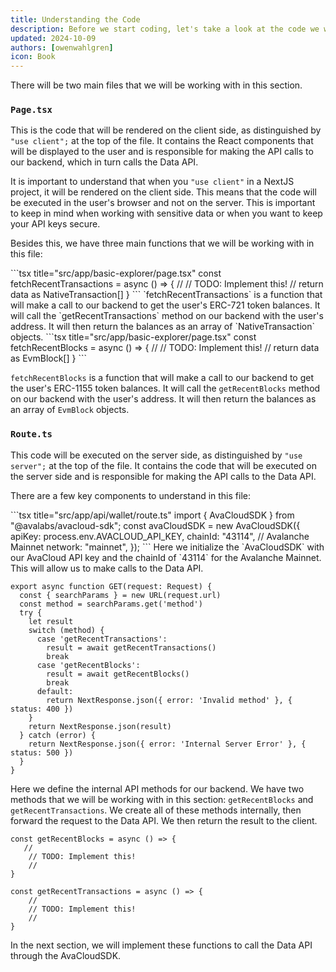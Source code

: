 ```yaml
---
title: Understanding the Code
description: Before we start coding, let's take a look at the code we will be working with.
updated: 2024-10-09
authors: [owenwahlgren]
icon: Book
---
```


There will be two main files that we will be working with in this section.

<Steps>
<Step>

### `Page.tsx`
This is the code that will be rendered on the client side, as distinguished by `"use client";` at the top of the file. It contains the React components that will be displayed to the user and is responsible for making the API calls to our backend, which in turn calls the Data API.

It is important to understand that when you `"use client"` in a NextJS project, it will be rendered on the client side. This means that the code will be executed in the user's browser and not on the server. This is important to keep in mind when working with sensitive data or when you want to keep your API keys secure.

Besides this, we have three main functions that we will be working with in this file:

<Steps>
<Step>
```tsx title="src/app/basic-explorer/page.tsx"
const fetchRecentTransactions = async () => {
    //
    // TODO: Implement this!
    //
    return data as NativeTransaction[]
  }
```
`fetchRecentTransactions` is a function that will make a call to our backend to get the user's ERC-721 token balances. It will call the `getRecentTransactions` method on our backend with the user's address. It will then return the balances as an array of `NativeTransaction` objects.

</Step>
<Step>
```tsx title="src/app/basic-explorer/page.tsx"
const fetchRecentBlocks = async () => {
    //
    // TODO: Implement this!
    //
    return data as EvmBlock[]
  }
```

`fetchRecentBlocks` is a function that will make a call to our backend to get the user's ERC-1155 token balances. It will call the `getRecentBlocks` method on our backend with the user's address. It will then return the balances as an array of `EvmBlock` objects.

</Step>
</Steps>

</Step>
<Step>

### `Route.ts`
This code will be executed on the server side, as distinguished by `"use server";` at the top of the file. It contains the code that will be executed on the server side and is responsible for making the API calls to the Data API.

There are a few key components to understand in this file:

<Steps>
<Step>
```tsx title="src/app/api/wallet/route.ts"
import { AvaCloudSDK } from "@avalabs/avacloud-sdk";
const avaCloudSDK = new AvaCloudSDK({
  apiKey: process.env.AVACLOUD_API_KEY,
  chainId: "43114", // Avalanche Mainnet
  network: "mainnet",
});
```
Here we initialize the `AvaCloudSDK` with our AvaCloud API key and the chainId of `43114` for the Avalanche Mainnet. This will allow us to make calls to the Data API.
</Step>
<Step>

```tsx title="src/app/api/explorer/route.ts"
export async function GET(request: Request) {
  const { searchParams } = new URL(request.url)
  const method = searchParams.get('method')
  try {
    let result
    switch (method) {
      case 'getRecentTransactions':
        result = await getRecentTransactions()
        break
      case 'getRecentBlocks':
        result = await getRecentBlocks()
        break
      default:
        return NextResponse.json({ error: 'Invalid method' }, { status: 400 })
    }
    return NextResponse.json(result)
  } catch (error) {
    return NextResponse.json({ error: 'Internal Server Error' }, { status: 500 })
  }
}
```
Here we define the internal API methods for our backend. We have two methods that we will be working with in this section: `getRecentBlocks` and `getRecentTransactions`. We create all of these methods internally, then forward the request to the Data API. We then return the result to the client.
</Step>
<Step>
```tsx title="src/app/api/explorer/route.ts"
const getRecentBlocks = async () => {
   //
    // TODO: Implement this!
    //
}

const getRecentTransactions = async () => {
    //
    // TODO: Implement this!
    //
}
```
In the next section, we will implement these functions to call the Data API through the AvaCloudSDK.
</Step>
</Steps>
</Step> 
</Steps> 